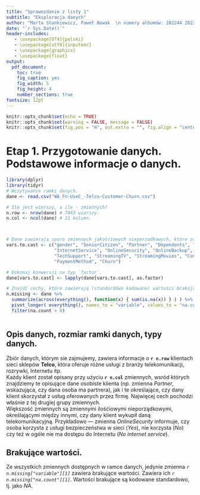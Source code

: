 ```yaml
---
title: "Sprawozdanie z listy 1"
subtitle: "Eksploracja danych"
author: "Marta Stankiewicz, Paweł Nowak  \n numery albumów: 282244 282223"
date: "`r Sys.Date()`"
header-includes:
   - \usepackage[OT4]{polski}
   - \usepackage[utf8]{inputenc}
   - \usepackage{graphicx}
   - \usepackage{float}
output: 
  pdf_document:
    toc: true
    fig_caption: yes
    fig_width: 5 
    fig_height: 4 
    number_sections: true
fontsize: 12pt 
---
```

```r
knitr::opts_chunk$set(echo = TRUE)
knitr::opts_chunk$set(warning = FALSE, message = FALSE) 
knitr::opts_chunk$set(fig.pos = "H", out.extra = "", fig.align = "center")
```



# Etap 1. Przygotowanie danych. Podstawowe informacje o danych.

```r
library(dplyr)
library(tidyr)
# Wczytywanie ramki danych.
dane <- read.csv("WA_Fn-UseC_-Telco-Customer-Churn.csv")


```

```r
# Ile jest wierszy, a ile - zmiennych?
n.row <- nrow(dane) # 7043 wierszy.
n.col <- ncol(dane) # 21 kolumn.



# Dane zawierają sporo zmiennych jakościowych nieporzadkowych, które zostały błędnie wczytane jako zmienne typu napis. 
vars.to.cast <- c("gender", "SeniorCitizen", "Partner", "Dependents", "PhoneService", "MultipleLines",
                  "InternetService", "OnlineSecurity", "OnlineBackup", "DeviceProtection",
                  "TechSupport", "StreamingTV", "StreamingMovies", "Contract", "PaperlessBilling",
                  "PaymentMethod", "Churn")

# Dokonaj konwersji na typ `factor`.
dane[vars.to.cast] <- lapply(dane[vars.to.cast], as.factor)

```




```r
# Znajdź cechy, które zawierają (standardowo kodowane) wartości brakujące
n.missing <- dane %>% 
  summarize(across(everything(), function(x) { sum(is.na(x)) } ) ) %>% 
  pivot_longer( everything(), names_to = "variable", values_to = "na.count" ) %>%
  filter(na.count > 0)



```

## Opis danych, rozmiar ramki danych, typy danych.

Zbiór danych, którym sie zajmujemy, zawiera informacje o **`r n.row`** klientach sieci sklepów **Telco**, która oferuje różne usługi z branży telekomunikacji, rozrywki, Internetu itp.\
Każdy klient został opisany przy użyciu **`r n.col`** zmiennych, wsród których znajdziemy te opisujące dane osobiste klienta (np. zmienna *Partner*, wskazująca, czy dana osoba ma partnera), jak i te określające, czy dany klient skorzystał z usług oferowanych przez firmę. Najwięcej cech pochodzi właśnie z tej drugiej grupy zmiennych.\
Większość zmiennych są zmiennymi ilośćiowymi nieporządkowymi, określającymi między innymi, czy dany klient wykupił daną telekomunikacyjną.  Przykładowo — zmienna *OnlineSecurity* informuje, czy osoba korzysta z usługi bezpieczeństwa w sieci (*Yes*), nie korzysta (*No*) czy też w ogóle nie ma dostępu do Internetu (*No internet service*).


## Brakujące wartości.
Ze wszystkich zmiennych dostępnych w ramce danych, jedynie zmienna *`r n.missing["variable"][1]`* zawiera brakujące wartości. Zawiera ich *`r n.missing["na.count"][1]`*. Wartości brakujące są kodowane standardowo, tj. jako *NA*.


